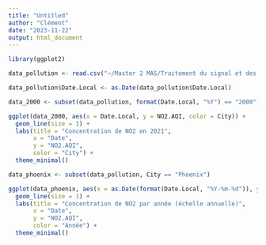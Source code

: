 ```yaml
---
title: "Untitled"
author: "Clément"
date: "2023-11-22"
output: html_document
---
```


```r
library(ggplot2)
```

```r
data_pollution <- read.csv("~/Master 2 MAS/Traitement du signal et des images/USA_Pollution/data_pollution.csv", sep=";")

data_pollution$Date.Local <- as.Date(data_pollution$Date.Local)
```


```r
data_2000 <- subset(data_pollution, format(Date.Local, "%Y") == "2000")

ggplot(data_2000, aes(x = Date.Local, y = NO2.AQI, color = City)) +
  geom_line(size = 1) +
  labs(title = "Concentration de NO2 en 2021",
       x = "Date",
       y = "NO2.AQI",
       color = "City") +
  theme_minimal()
```

```r
data_phoenix <- subset(data_pollution, City == "Phoenix")

ggplot(data_phoenix, aes(x = as.Date(format(Date.Local, "%Y-%m-%d")), y = NO2.AQI, color = format(Date.Local, "%Y"))) +
  geom_line(size = 1) +
  labs(title = "Concentration de NO2 par année (échelle annuelle)",
       x = "Date",
       y = "NO2.AQI",
       color = "Année") +
  theme_minimal()
```

